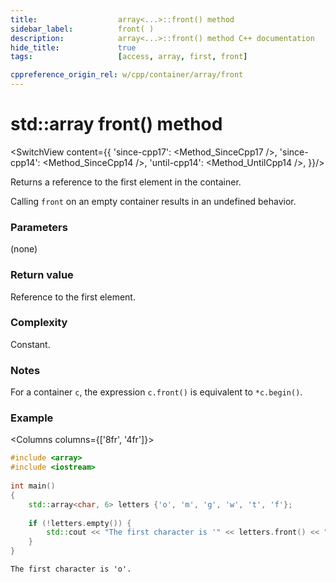 ```yaml
---
title:					array<...>::front() method
sidebar_label:			front( )
description:			array<...>::front() method C++ documentation
hide_title:				true
tags:					[access, array, first, front]

cppreference_origin_rel: w/cpp/container/array/front
---
```



<!-- Terms -->

<!----------------- Codes ---------------------->

<!-- front() -->


# std::array front() method

<SwitchView content={{
	'since-cpp17': <Method_SinceCpp17 />,
	'since-cpp14': <Method_SinceCpp14 />,
	'until-cpp14': <Method_UntilCpp14 />,
}}/>

Returns a <Tooltip title={Term_ContAlias_Reference}>reference</Tooltip> to the first element in the container.

<span className="inline-danger">Calling <code>front</code> on an empty container results in an <Tooltip title={Term_UndefinedBehaviour}>undefined behavior</Tooltip>.</span>

### Parameters

(none)

### Return value

Reference to the first element.

### Complexity

Constant.

### Notes

For a container `c`, the expression `c.front()` is equivalent to `*c.begin()`.

### Example

<Columns columns={['8fr', '4fr']}>
<div>

```cpp title='Main.cpp' showLineNumbers
#include <array>
#include <iostream>
 
int main()
{
    std::array<char, 6> letters {'o', 'm', 'g', 'w', 't', 'f'};
 
    if (!letters.empty()) {
        std::cout << "The first character is '" << letters.front() << "'.\n";
    }  
}
```

</div>
<div>

```plaintext title="Possible output"
The first character is 'o'.
```

</div>
</Columns>